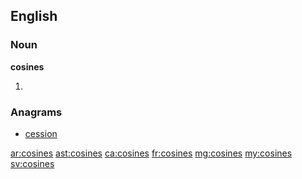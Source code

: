 ==English==

===Noun===
'''cosines'''

# {{plural of|cosine}}

===Anagrams===
* [[cession#English|cession]]

[[ar:cosines]]
[[ast:cosines]]
[[ca:cosines]]
[[fr:cosines]]
[[mg:cosines]]
[[my:cosines]]
[[sv:cosines]]